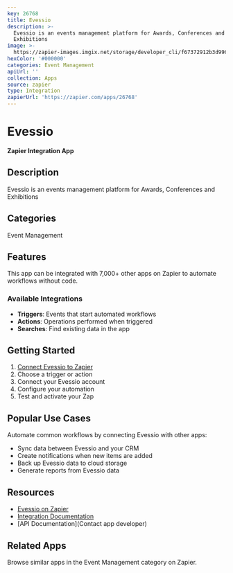```yaml
---
key: 26768
title: Evessio
description: >-
  Evessio is an events management platform for Awards, Conferences and
  Exhibitions
image: >-
  https://zapier-images.imgix.net/storage/developer_cli/f67372912b3d996843696008cbaf7a70.png?auto=format%2Ccompress&ixlib=python-3.0.0&q=50
hexColor: '#000000'
categories: Event Management
apiUrl: ''
collection: Apps
source: zapier
type: Integration
zapierUrl: 'https://zapier.com/apps/26768'
---
```

# Evessio

**Zapier Integration App**

## Description

Evessio is an events management platform for Awards, Conferences and Exhibitions

## Categories

Event Management

## Features

This app can be integrated with 7,000+ other apps on Zapier to automate workflows without code.

### Available Integrations

- **Triggers**: Events that start automated workflows
- **Actions**: Operations performed when triggered
- **Searches**: Find existing data in the app

## Getting Started

1. [Connect Evessio to Zapier](https://zapier.com/apps/26768)
2. Choose a trigger or action
3. Connect your Evessio account
4. Configure your automation
5. Test and activate your Zap

## Popular Use Cases

Automate common workflows by connecting Evessio with other apps:

- Sync data between Evessio and your CRM
- Create notifications when new items are added
- Back up Evessio data to cloud storage
- Generate reports from Evessio data

## Resources

- [Evessio on Zapier](https://zapier.com/apps/26768)
- [Integration Documentation](https://zapier.com/apps/26768/integrations)
- [API Documentation](Contact app developer)

## Related Apps

Browse similar apps in the Event Management category on Zapier.
